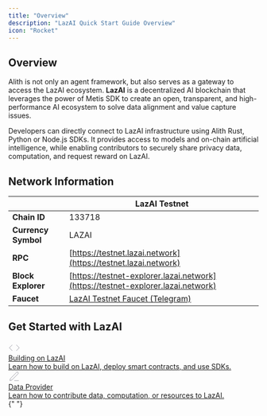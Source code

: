 ```yaml
---
title: "Overview"
description: "LazAI Quick Start Guide Overview"
icon: "Rocket"
---
```



## Overview

Alith is not only an agent framework, but also serves as a gateway to access the LazAI ecosystem. **LazAI** is a decentralized AI blockchain that leverages the power of Metis SDK to create an open, transparent, and high-performance AI ecosystem to solve data alignment and value capture issues.

Developers can directly connect to LazAI infrastructure using Alith Rust, Python or Node.js SDKs. It provides access to models and on-chain artificial intelligence, while enabling contributors to securely share privacy data, computation, and request reward on LazAI.

## Network Information

|                     | LazAI Testnet                                                                                |
| ------------------- | -------------------------------------------------------------------------------------------------- |
| **Chain ID**        | 133718                                                                                             |
| **Currency Symbol** | LAZAI                                                                                              |
| **RPC**             | [https://testnet.lazai.network](https://testnet.lazai.network)                                     |
| **Block Explorer**  | [https://testnet-explorer.lazai.network](https://testnet-explorer.lazai.network)                   |
| **Faucet**          | [LazAI Testnet Faucet (Telegram)](https://t.me/lazai_testnet_bot)                                  |

<AddLazaiNetworkButton />

## Get Started with LazAI

<div
  style={{
    display: "flex",
    gap: "32px",
    marginTop: "32px",
    flexWrap: "wrap",
    justifyContent: "center",
  }}
>
  <a
    href="/docs/lazai/building-on-lazai"
    style={{
      flex: "1 1 340px",
      background: "#18181b",
      borderRadius: "16px",
      padding: "32px",
      minWidth: "320px",
      boxShadow: "0 1px 2px rgba(0,0,0,0.08)",
      border: "1px solid #27272a",
      textDecoration: "none",
      color: "#fff",
      display: "flex",
      flexDirection: "column",
      alignItems: "flex-start",
      transition: "box-shadow 0.15s, border 0.15s",
      cursor: "pointer",
      marginBottom: "16px",
    }}
  >
    <div
      style={{
        background: "#232326",
        borderRadius: "8px",
        padding: "10px",
        marginBottom: "18px",
        display: "flex",
        alignItems: "center",
        justifyContent: "center",
      }}
    >
      <svg
        width="24"
        height="24"
        fill="none"
        stroke="#a1a1aa"
        strokeWidth="2"
        strokeLinecap="round"
        strokeLinejoin="round"
      >
        <polyline points="16 18 22 12 16 6" />
        <polyline points="8 6 2 12 8 18" />
      </svg>
    </div>
    <div style={{ fontWeight: 700, fontSize: "1.18rem", marginBottom: "8px" }}>
      Building on LazAI
    </div>
    <div style={{ color: "#a1a1aa", fontSize: "1.05rem", fontWeight: 400 }}>
      Learn how to build on LazAI, deploy smart contracts, and use SDKs.
    </div>
  </a>
  <a
    href="/docs/lazai/data-provider"
    style={{
      flex: "1 1 340px",
      background: "#18181b",
      borderRadius: "16px",
      padding: "32px",
      minWidth: "320px",
      boxShadow: "0 1px 2px rgba(0,0,0,0.08)",
      border: "1px solid #27272a",
      textDecoration: "none",
      color: "#fff",
      display: "flex",
      flexDirection: "column",
      alignItems: "flex-start",
      transition: "box-shadow 0.15s, border 0.15s",
      cursor: "pointer",
      marginBottom: "16px",
    }}
  >
    <div
      style={{
        background: "#232326",
        borderRadius: "8px",
        padding: "10px",
        marginBottom: "18px",
        display: "flex",
        alignItems: "center",
        justifyContent: "center",
      }}
    >
      <svg
        width="24"
        height="24"
        fill="none"
        stroke="#a1a1aa"
        strokeWidth="2"
        strokeLinecap="round"
        strokeLinejoin="round"
      >
        <path d="M12 20h9" />
        <path d="M16.5 3.5a2.121 2.121 0 0 1 3 3L7 19l-4 1 1-4 12.5-12.5z" />
      </svg>
    </div>
    <div style={{ fontWeight: 700, fontSize: "1.18rem", marginBottom: "8px" }}>
      Data Provider
    </div>
    <div style={{ color: "#a1a1aa", fontSize: "1.05rem", fontWeight: 400 }}>
      Learn how to contribute data, computation, or resources to LazAI.
    </div>
  </a>
</div>{" "}
